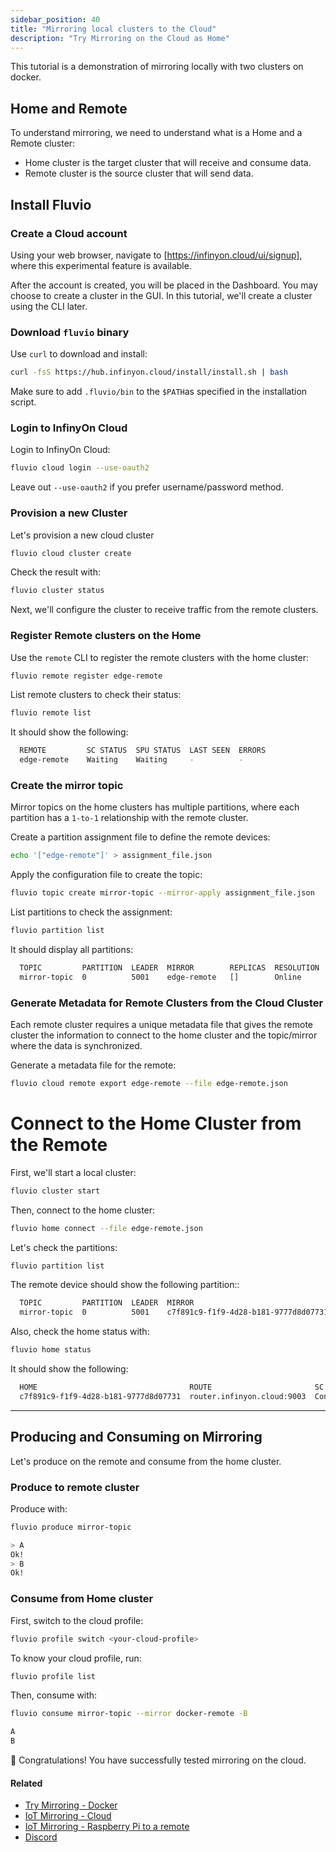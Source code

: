 ```yaml
---
sidebar_position: 40
title: "Mirroring local clusters to the Cloud"
description: "Try Mirroring on the Cloud as Home"
---
```


This tutorial is a demonstration of mirroring locally with two clusters on docker.

## Home and Remote

To understand mirroring, we need to understand what is a Home and a Remote cluster:

- Home cluster is the target cluster that will receive and consume data.
- Remote cluster is the source cluster that will send data.


## Install Fluvio

### Create a Cloud account

Using your web browser, navigate to [https://infinyon.cloud/ui/signup], where this experimental feature is available.

After the account is created, you will be placed in the Dashboard. You may choose to create a cluster in the GUI. In this tutorial, we'll create a cluster using the CLI later.


### Download `fluvio` binary

Use `curl` to download and install:

```bash
curl -fsS https://hub.infinyon.cloud/install/install.sh | bash
```

Make sure to add `.fluvio/bin` to the `$PATH`as specified in the installation script.


### Login to InfinyOn Cloud

Login to InfinyOn Cloud:


```bash
fluvio cloud login --use-oauth2
```

Leave out `--use-oauth2` if you prefer username/password method.

### Provision a new Cluster

Let's provision a new cloud cluster


```bash
fluvio cloud cluster create
```

Check the result with:


```bash
fluvio cluster status
```

Next, we'll configure the cluster to receive traffic from the remote clusters.


### Register Remote clusters on the Home

Use the `remote` CLI to register the remote clusters with the home cluster:


```bash
fluvio remote register edge-remote
```

List remote clusters to check their status:

```bash
fluvio remote list
```

It should show the following:

```bash
  REMOTE         SC STATUS  SPU STATUS  LAST SEEN  ERRORS
  edge-remote    Waiting    Waiting     -          -
```

### Create the mirror topic

Mirror topics on the home clusters has multiple partitions, where each partition has a `1-to-1` relationship with the remote cluster.

Create a partition assignment file to define the remote devices:


```bash
echo '["edge-remote"]' > assignment_file.json
```

Apply the configuration file to create the topic:


```bash
fluvio topic create mirror-topic --mirror-apply assignment_file.json
```

List partitions to check the assignment:


```bash
fluvio partition list
```

It should display all partitions:

```bash
  TOPIC         PARTITION  LEADER  MIRROR        REPLICAS  RESOLUTION  SIZE  HW  LEO  LRS  FOLLOWER OFFSETS
  mirror-topic  0          5001    edge-remote   []        Online      0 B   0   0    0    0                 []
```

### Generate Metadata for Remote Clusters from the Cloud Cluster

Each remote cluster requires a unique metadata file that gives the remote cluster the information to connect to the home cluster and the topic/mirror where the data is synchronized.

Generate a metadata file for the remote:

```bash
fluvio cloud remote export edge-remote --file edge-remote.json
```

# Connect to the Home Cluster from the Remote

First, we'll start a local cluster: 

```bash
fluvio cluster start
```

Then, connect to the home cluster:

```bash
fluvio home connect --file edge-remote.json
```

Let's check the partitions:


```bash
fluvio partition list
```

The remote device should show the following partition::

```bash
  TOPIC         PARTITION  LEADER  MIRROR                                                                 REPLICAS  RESOLUTION  SIZE  HW  LEO  LRS  FOLLOWER OFFSETS
  mirror-topic  0          5001    c7f891c9-f1f9-4d28-b181-9777d8d07731:0:router.infinyon.cloud:9005  []        Online      0 B   0   0    0    0                 []
```


Also, check the home status with:


```bash
fluvio home status
```

It should show the following:

```bash
  HOME                                  ROUTE                       SC STATUS  SPU STATUS  LAST SEEN  ERRORS
  c7f891c9-f1f9-4d28-b181-9777d8d07731  router.infinyon.cloud:9003  Connected  Connected   1s         -
```

---

## Producing and Consuming on Mirroring

Let's produce on the remote and consume from the home cluster.

### Produce to remote cluster

Produce with:


```bash
fluvio produce mirror-topic
```

```bash
> A
Ok!
> B
Ok!
```


### Consume from Home cluster 

First, switch to the cloud profile:

```bash
fluvio profile switch <your-cloud-profile>
```

To know your cloud profile, run:

```bash
fluvio profile list
```

Then, consume with:

```bash
fluvio consume mirror-topic --mirror docker-remote -B
```

```bash
A
B
```

🎉 Congratulations! You have successfully tested mirroring on the cloud.


#### Related
* [Try Mirroring - Docker]
* [IoT Mirroring - Cloud]
* [IoT Mirroring -  Raspberry Pi to a remote]
* [Discord]

[Discord]: https://discord.com/invite/bBG2dTz
[Try Mirroring - Docker]: fluvio/tutorials/mirroring-two-clusters.mdx
[IoT Mirroring - Cloud]: cloud/tutorials/iot-mirroring-cloud.mdx
[IoT Mirroring -  Raspberry Pi to a remote]: fluvio/tutorials/mirroring-iot-local.mdx
[https://infinyon.cloud/ui/signup]: https://infinyon.cloud/ui/signup
